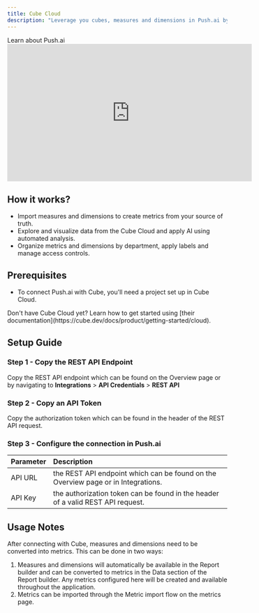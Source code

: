 ```yaml
---
title: Cube Cloud
description: "Leverage you cubes, measures and dimensions in Push.ai by connecting with Cube Cloud."
---
```


<Note>
  Learn about Push.ai
  <iframe
    width="560"
    height="315"
    src="https://www.youtube.com/embed/HdBrMcnXPFE"
    title="YouTube video player"
    frameborder="0"
    allow="accelerometer; autoplay; clipboard-write; encrypted-media; gyroscope; picture-in-picture"
    allowfullscreen
  ></iframe>
</Note>

## How it works?

- Import measures and dimensions to create metrics from your source of truth.
- Explore and visualize data from the Cube Cloud and apply AI using automated analysis.
- Organize metrics and dimensions by department, apply labels and manage access controls.

## Prerequisites

- To connect Push.ai with Cube, you'll need a project set up in Cube Cloud.

<Info>
  Don't have Cube Cloud yet? Learn how to get started using [their
  documentation](https://cube.dev/docs/product/getting-started/cloud).
</Info>

## Setup Guide

### Step 1 - Copy the REST API Endpoint

Copy the REST API endpoint which can be found on the Overview page or by navigating to **Integrations** > **API Credentials** > **REST API**

### Step 2 - Copy an API Token

Copy the authorization token which can be found in the header of the REST API request.

### Step 3 - Configure the connection in Push.ai

| Parameter | Description                                                                       |
| :-------- | :-------------------------------------------------------------------------------- |
| API URL   | the REST API endpoint which can be found on the Overview page or in Integrations. |
| API Key   | the authorization token can be found in the header of a valid REST API request.   |

## Usage Notes

After connecting with Cube, measures and dimensions need to be converted into metrics. This can be done in two ways:

1. Measures and dimensions will automatically be available in the Report builder and can be converted to metrics in the Data section of the Report builder. Any metrics configured here will be created and available throughout the application.
2. Metrics can be imported through the Metric import flow on the metrics page.
